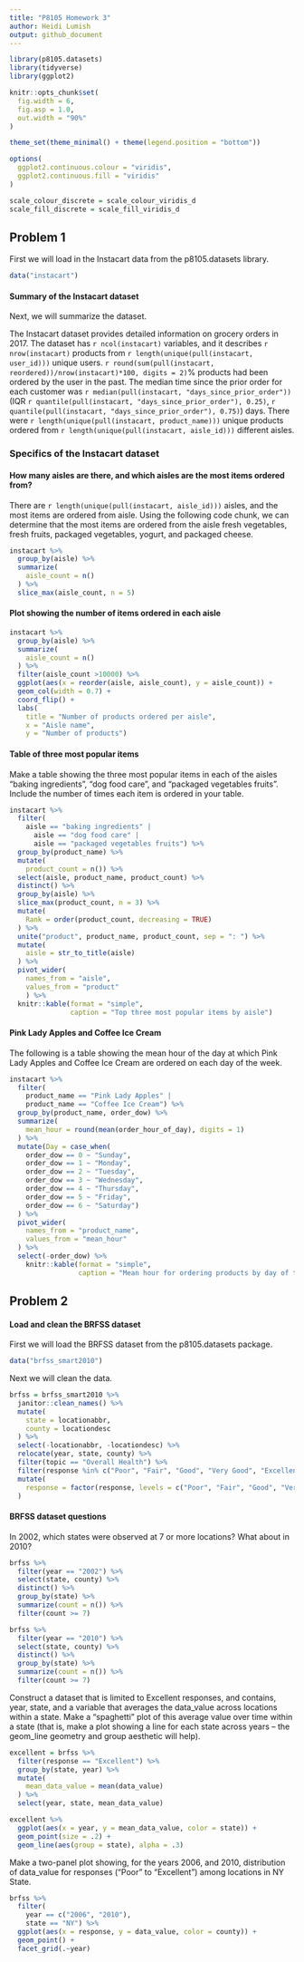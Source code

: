 ```yaml
---
title: "P8105 Homework 3"
author: Heidi Lumish
output: github_document
---
```


```r
library(p8105.datasets)
library(tidyverse)
library(ggplot2)

knitr::opts_chunk$set(
  fig.width = 6,
  fig.asp = 1.0,
  out.width = "90%"
)

theme_set(theme_minimal() + theme(legend.position = "bottom"))

options(
  ggplot2.continuous.colour = "viridis",
  ggplot2.continuous.fill = "viridis"
)

scale_colour_discrete = scale_colour_viridis_d
scale_fill_discrete = scale_fill_viridis_d
```

## Problem 1

First we will load in the Instacart data from the p8105.datasets library.

```r
data("instacart")
```

#### Summary of the Instacart dataset

Next, we will summarize the dataset.

The Instacart dataset provides detailed information on grocery orders in 2017. The dataset has `r ncol(instacart)` variables, and it describes `r nrow(instacart)` products from `r length(unique(pull(instacart, user_id)))` unique users. `r round(sum(pull(instacart, reordered))/nrow(instacart)*100, digits = 2)`% products had been ordered by the user in the past. The median time since the prior order for each customer was `r median(pull(instacart, "days_since_prior_order"))` (IQR `r quantile(pull(instacart, "days_since_prior_order"), 0.25)`, `r quantile(pull(instacart, "days_since_prior_order"), 0.75)`) days. There were `r length(unique(pull(instacart, product_name)))` unique products ordered from `r length(unique(pull(instacart, aisle_id)))` different aisles.

### Specifics of the Instacart dataset

#### How many aisles are there, and which aisles are the most items ordered from?

There are `r length(unique(pull(instacart, aisle_id)))` aisles, and the most items are ordered from aisle. Using the following code chunk, we can determine that the most items are ordered from the aisle fresh vegetables, fresh fruits, packaged vegetables, yogurt, and packaged cheese.

```r
instacart %>% 
  group_by(aisle) %>% 
  summarize(
    aisle_count = n()
  ) %>% 
  slice_max(aisle_count, n = 5)
```

#### Plot showing the number of items ordered in each aisle

```r
instacart %>% 
  group_by(aisle) %>% 
  summarize(
    aisle_count = n()
  ) %>% 
  filter(aisle_count >10000) %>% 
  ggplot(aes(x = reorder(aisle, aisle_count), y = aisle_count)) +
  geom_col(width = 0.7) +
  coord_flip() + 
  labs(
    title = "Number of products ordered per aisle",
    x = "Aisle name",
    y = "Number of products")
```

#### Table of three most popular items
Make a table showing the three most popular items in each of the aisles “baking ingredients”, “dog food care”, and “packaged vegetables fruits”. Include the number of times each item is ordered in your table.

```r
instacart %>% 
  filter(
    aisle == "baking ingredients" |
      aisle == "dog food care" |
      aisle == "packaged vegetables fruits") %>%
  group_by(product_name) %>% 
  mutate(
    product_count = n()) %>%
  select(aisle, product_name, product_count) %>% 
  distinct() %>% 
  group_by(aisle) %>%
  slice_max(product_count, n = 3) %>% 
  mutate(
    Rank = order(product_count, decreasing = TRUE)
  ) %>%
  unite("product", product_name, product_count, sep = ": ") %>% 
  mutate(
    aisle = str_to_title(aisle)
  ) %>% 
  pivot_wider(
    names_from = "aisle",
    values_from = "product"
    ) %>% 
  knitr::kable(format = "simple",
               caption = "Top three most popular items by aisle")
```

#### Pink Lady Apples and Coffee Ice Cream

The following is a table showing the mean hour of the day at which Pink Lady Apples and Coffee Ice Cream are ordered on each day of the week.

```r
instacart %>% 
  filter(
    product_name == "Pink Lady Apples" |
    product_name == "Coffee Ice Cream") %>% 
  group_by(product_name, order_dow) %>% 
  summarize(
    mean_hour = round(mean(order_hour_of_day), digits = 1)
  ) %>% 
  mutate(Day = case_when(
    order_dow == 0 ~ "Sunday",
    order_dow == 1 ~ "Monday",
    order_dow == 2 ~ "Tuesday",
    order_dow == 3 ~ "Wednesday",
    order_dow == 4 ~ "Thursday",
    order_dow == 5 ~ "Friday",
    order_dow == 6 ~ "Saturday")
  ) %>% 
  pivot_wider(
    names_from = "product_name",
    values_from = "mean_hour"
  ) %>% 
  select(-order_dow) %>% 
    knitr::kable(format = "simple",
                 caption = "Mean hour for ordering products by day of the week")
```

## Problem 2

#### Load and clean the BRFSS dataset

First we will load the BRFSS dataset from the p8105.datasets package.

```r
data("brfss_smart2010")
```

Next we will clean the data.

```r
brfss = brfss_smart2010 %>% 
  janitor::clean_names() %>% 
  mutate(
    state = locationabbr,
    county = locationdesc
  ) %>% 
  select(-locationabbr, -locationdesc) %>% 
  relocate(year, state, county) %>% 
  filter(topic == "Overall Health") %>% 
  filter(response %in% c("Poor", "Fair", "Good", "Very Good", "Excellent")) %>%
  mutate(
    response = factor(response, levels = c("Poor", "Fair", "Good", "Very Good", "Excellent"))
  )
```

#### BRFSS dataset questions

In 2002, which states were observed at 7 or more locations? What about in 2010?

```r
brfss %>% 
  filter(year == "2002") %>%
  select(state, county) %>% 
  distinct() %>% 
  group_by(state) %>% 
  summarize(count = n()) %>% 
  filter(count >= 7)

brfss %>% 
  filter(year == "2010") %>%
  select(state, county) %>% 
  distinct() %>% 
  group_by(state) %>% 
  summarize(count = n()) %>% 
  filter(count >= 7)
```

Construct a dataset that is limited to Excellent responses, and contains, year, state, and a variable that averages the data_value across locations within a state. Make a “spaghetti” plot of this average value over time within a state (that is, make a plot showing a line for each state across years – the geom_line geometry and group aesthetic will help).

```r
excellent = brfss %>% 
  filter(response == "Excellent") %>% 
  group_by(state, year) %>% 
  mutate(
    mean_data_value = mean(data_value)
  ) %>% 
  select(year, state, mean_data_value)

excellent %>% 
  ggplot(aes(x = year, y = mean_data_value, color = state)) +
  geom_point(size = .2) + 
  geom_line(aes(group = state), alpha = .3)
```

Make a two-panel plot showing, for the years 2006, and 2010, distribution of data_value for responses (“Poor” to “Excellent”) among locations in NY State.

```r
brfss %>% 
  filter(
    year == c("2006", "2010"),
    state == "NY") %>% 
  ggplot(aes(x = response, y = data_value, color = county)) +
  geom_point() + 
  facet_grid(.~year)
```


